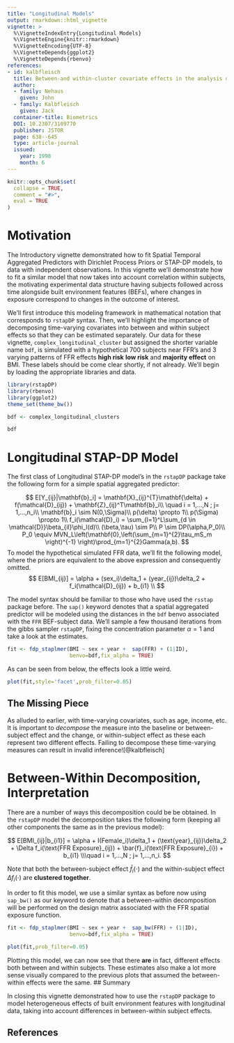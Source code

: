 ```yaml
---
title: "Longitudinal Models"
output: rmarkdown::html_vignette
vignette: >
  %\VignetteIndexEntry{Longitudinal Models}
  %\VignetteEngine{knitr::rmarkdown}
  %\VignetteEncoding{UTF-8}
  %\VignetteDepends{ggplot2}
  %\VignetteDepends{rbenvo}
references:
- id: kalbfleisch
  title: Between-and within-cluster covariate effects in the analysis of clustered data
  author:
  - family: Nehaus
    given: John
  - family: Kalbfleisch
    given: Jack
  container-title: Biometrics
  DOI: 10.2307/3109770
  publisher: JSTOR
  page: 638--645
  type: article-journal
  issued:
    year: 1998
    month: 6
---
```


```r
knitr::opts_chunk$set(
  collapse = TRUE,
  comment = "#>",
  eval = TRUE
)
```

# Motivation

The Introductory vignette demonstrated how to fit Spatial Temporal Aggregated Predictors with Dirichlet Process Priors or STAP-DP models, to data with independent observations. In this vignette we'll demonstrate how to fit a similar model that now takes into account correlation within subjects, the motivating experimental data structure having subjects followed across time alongside built environment features (BEFs), where changes in exposure correspond to changes in the outcome of interest.

We'll first introduce this modeling framework in mathematical notation that corresponds to `rstapDP` syntax. Then, we'll highlight the importance of decomposing time-varying covariates into between and within subject effects so that they can be estimated separately. Our data for these vignette, `complex_longitudinal_cluster` but assigned the shorter variable name `bdf`, is simulated with a hypothetical 700 subjects near FFR's and 3 varying patterns of FFR effects **high risk** **low risk** and **majority effect** on BMI. These labels should be come clear shortly, if not already. We'll begin by loading the appropriate libraries and data. 

```r
library(rstapDP)
library(rbenvo)
library(ggplot2)
theme_set(theme_bw())
```

```r
bdf <- complex_longitudinal_clusters
```

```r
bdf
```


# Longitudinal STAP-DP Model

The first class of Longitudinal STAP-DP model's in the `rstapDP` package take the following form for a simple spatial aggregated predictor:

$$
E[Y_{ij}|\mathbf{b}_i]  = \mathbf{X}_{ij}^{T}\mathbf{\delta} + f(\mathcal{D}_{ij}) + \mathbf{Z}_{ij}^T\mathbf{b}_i\\
\quad i = 1,...,N ; j= 1,...,n_i\\
\mathbf{b}_i \sim N(0,\Sigma)\\
p(\delta) \propto 1\\
p(\Sigma) \propto 1\\
f_i(\mathcal{D}_i) = \sum_{l=1}^L\sum_{d \in \mathcal{D}}\beta_{il}\phi_l(d)\\
(\beta,\tau) \sim P\\
P \sim DP(\alpha,P_0)\\
P_0 \equiv MVN_L\left(\mathbf{0},\left(\sum_{m=1}^{2}\tau_mS_m \right)^{-1} \right)\prod_{m=1}^{2}Gamma(a,b).
$$
To model the hypothetical simulated FFR data, we'll fit the following model, where the priors are equivalent to the above expression and consequently omitted.
$$
E[BMI_{ij}] = \alpha + (sex_i)\delta_1 + (year_{ij})\delta_2 + f_i(\mathcal{D}_{ij}) + b_{i1} \\
$$

The model syntax should be familiar to those who have used the `rsstap` package before. The `sap()` keyword denotes that a spatial aggregated predictor will be modeled using the distances in the `bdf` benvo associated with the `FFR` BEF-subject data. We'll sample a few thousand iterations from the gibbs sampler `rstapDP`, fixing the concentration parameter $\alpha=1$ and take a look at the estimates.

```r
fit <- fdp_staplmer(BMI ~ sex + year +  sap(FFR) + (1|ID),
                    benvo=bdf,fix_alpha = TRUE)
```


As can be seen from below, the effects look a little weird. 

```r
plot(fit,style='facet',prob_filter=0.05)
```

## The Missing Piece
 As alluded to earlier, with time-varying covariates, such as age, income, etc. It is important to *decompose* the measure into the baseline or between-subject effect and the change, or within-subject effect as these each represent two different effects. Failing to decompose these time-varying measures can result in invalid inference![@kalbfleisch]

# Between-Within Decomposition, Interpretation

There are a number of ways this decomposition could be be obtained. In the `rstapDP` model the decomposition takes the following form (keeping all other components the same as in the previous model):

$$
E[BMI_{ij}|b_{i1}] = \alpha + I(Female_i)\delta_1 + (\text{year}_{ij})\delta_2 + \Delta f_i(\text{FFR Exposure}_{ij}) + \bar{f}_i(\text{FFR Exposure}_{i}) + b_{i1} \\\quad i = 1,...,N ; j= 1,...,n_i.
$$

Note that both the between-subject effect $\bar{f}_i(\cdot)$ and the within-subject effect $\Delta f_i(\cdot)$ are **clustered together**. 

In order to fit this model, we use a similar syntax as before now using `sap_bw()` as our keyword to denote that a between-within decomposition will be performed on the design matrix associated with the FFR spatial exposure function.

```r
fit <- fdp_staplmer(BMI ~ sex + year +  sap_bw(FFR) + (1|ID),
                    benvo=bdf,fix_alpha = TRUE)
```


```r
plot(fit,prob_filter=0.05)
```

Plotting this model, we can now see that there **are** in fact, different effects both between and within subjects. These estimates also make a lot more sense visually compared to the previous plots that assumed the between-within effects were the same.
## Summary

In closing this vignette demonstrated how to use the `rstapDP` package to model heterogeneous effects of built environment features with longitudinal data, taking into account differences in between-within subject effects. 

## References